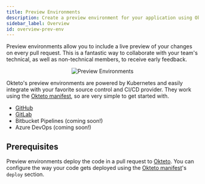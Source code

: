 ```yaml
---
title: Preview Environments
description: Create a preview environment for your application using Okteto
sidebar_label: Overview
id: overview-prev-env
---
```



Preview environments allow you to include a live preview of your changes on every pull request. This is a fantastic way to collaborate with your team's technical, as well as non-technical members, to receive early feedback.

<p align="center">
  <Image
    src={require("@site/static/img/preview-environments.png").default}
    alt="Preview Environments"
  />
</p>

Okteto's preview environments are powered by Kubernetes and easily integrate with your favorite source control and CI/CD provider. They work using the [Okteto manifest](manifest/overview-manifest.mdx), so are very simple to get started with.

- [GitHub](preview/github/using-github-actions.mdx)
- [GitLab](preview/using-gitlab-cicd.mdx)
- Bitbucket Pipelines (coming soon!)
- Azure DevOps (coming soon!)

## Prerequisites

Preview environments deploy the code in a pull request to [Okteto](index.md). You can configure the way your code gets deployed using the [Okteto manifest](core/using-okteto-cli.mdx#deployment-manifests)'s `deploy` section.
